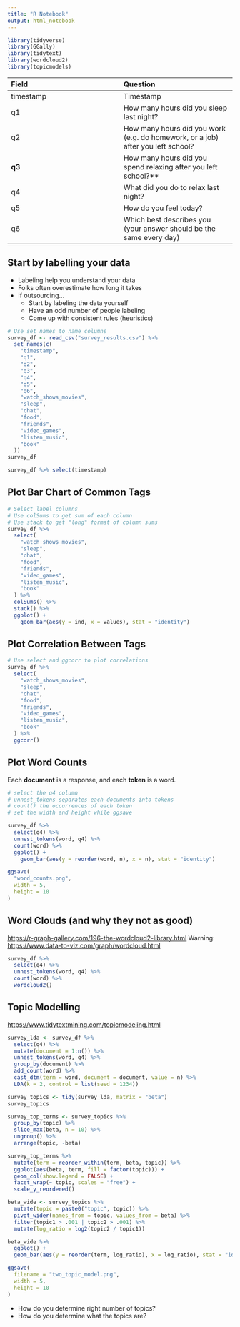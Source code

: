```yaml
---
title: "R Notebook"
output: html_notebook
---
```


```r
library(tidyverse)
library(GGally)
library(tidytext)
library(wordcloud2) 
library(topicmodels)
```

| Field     | Question                                                                        |
|:-----------------------------------|:-----------------------------------|
| timestamp | Timestamp                                                                       |
| q1        | How many hours did you sleep last night?                                        |
| q2        | How many hours did you work (e.g. do homework, or a job) after you left school? |
| **q3**    | How many hours did you spend relaxing after you left school?\*\*                |
| q4        | What did you do to relax last night?                                            |
| q5        | How do you feel today?                                                          |
| q6        | Which best describes you (your answer should be the same every day)             |

## Start by labelling your data

-   Labeling help you understand your data
-   Folks often overestimate how long it takes
-   If outsourcing...
    -   Start by labeling the data yourself
    -   Have an odd number of people labeling
    -   Come up with consistent rules (heuristics)

```r
# Use set_names to name columns
survey_df <- read_csv("survey_results.csv") %>%
  set_names(c(
    "timestamp",
    "q1",
    "q2",
    "q3",
    "q4",
    "q5",
    "q6",
    "watch_shows_movies",
    "sleep",
    "chat",
    "food",
    "friends",
    "video_games",
    "listen_music",
    "book"
  ))
survey_df
```

```r
survey_df %>% select(timestamp)
```

## Plot Bar Chart of Common Tags

```r
# Select label columns
# Use colSums to get sum of each column
# Use stack to get "long" format of column sums
survey_df %>%
  select(
    "watch_shows_movies",
    "sleep",
    "chat",
    "food",
    "friends",
    "video_games",
    "listen_music",
    "book"
  ) %>%
  colSums() %>%
  stack() %>%
  ggplot() +
    geom_bar(aes(y = ind, x = values), stat = "identity")

```

## Plot Correlation Between Tags

```r
# Use select and ggcorr to plot correlations
survey_df %>%
  select(
    "watch_shows_movies",
    "sleep",
    "chat",
    "food",
    "friends",
    "video_games",
    "listen_music",
    "book"
  ) %>%
  ggcorr()

```

## Plot Word Counts

Each **document** is a response, and each **token** is a word.

```r
# select the q4 column
# unnest_tokens separates each documents into tokens
# count() the occurrences of each token
# set the width and height while ggsave

survey_df %>%
  select(q4) %>%
  unnest_tokens(word, q4) %>%
  count(word) %>%
  ggplot() +
    geom_bar(aes(y = reorder(word, n), x = n), stat = "identity")

ggsave(
  "word_counts.png",
  width = 5,
  height = 10
)


```

## Word Clouds (and why they not as good)

<https://r-graph-gallery.com/196-the-wordcloud2-library.html> Warning: <https://www.data-to-viz.com/graph/wordcloud.html>

```r
survey_df %>%
  select(q4) %>%
  unnest_tokens(word, q4) %>%
  count(word) %>%
  wordcloud2()
```

## Topic Modelling

<https://www.tidytextmining.com/topicmodeling.html>

```r
survey_lda <- survey_df %>%
  select(q4) %>%
  mutate(document = 1:n()) %>%
  unnest_tokens(word, q4) %>%
  group_by(document) %>%
  add_count(word) %>%
  cast_dtm(term = word, document = document, value = n) %>%
  LDA(k = 2, control = list(seed = 1234))

survey_topics <- tidy(survey_lda, matrix = "beta")
survey_topics
```

```r
survey_top_terms <- survey_topics %>%
  group_by(topic) %>%
  slice_max(beta, n = 10) %>% 
  ungroup() %>%
  arrange(topic, -beta)

survey_top_terms %>%
  mutate(term = reorder_within(term, beta, topic)) %>%
  ggplot(aes(beta, term, fill = factor(topic))) +
  geom_col(show.legend = FALSE) +
  facet_wrap(~ topic, scales = "free") +
  scale_y_reordered()
```

```r
beta_wide <- survey_topics %>%
  mutate(topic = paste0("topic", topic)) %>%
  pivot_wider(names_from = topic, values_from = beta) %>% 
  filter(topic1 > .001 | topic2 > .001) %>%
  mutate(log_ratio = log2(topic2 / topic1))

beta_wide %>%
  ggplot() +
  geom_bar(aes(y = reorder(term, log_ratio), x = log_ratio), stat = "identity")

ggsave(
  filename = "two_topic_model.png",
  width = 5,
  height = 10
)
```

-   How do you determine right number of topics?
-   How do you determine what the topics are?
